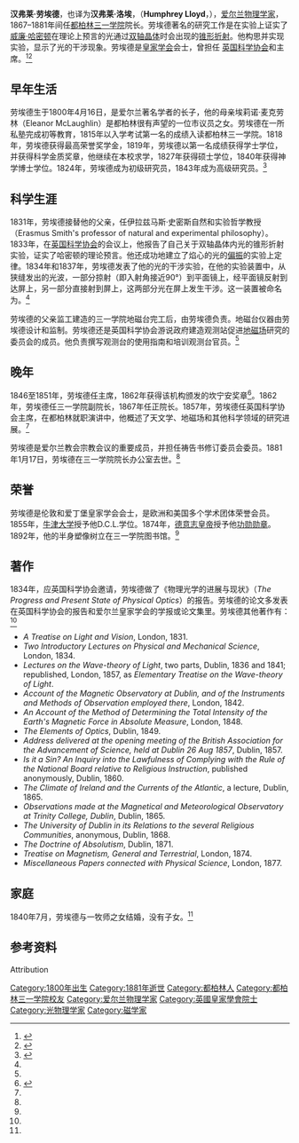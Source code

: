 {{Infobox_Scientist
| name = 汉弗莱·劳埃德<br />Humphrey Lloyd
| image = Humphrey Lloyd.jpg
| image_size = 200px
| caption = 
| birth_date = {{birth date|1800|4|16}}
| birth_place = [[File:Saint_Patrick's_Saltire.svg|20px]][[爱尔兰王国|爱尔兰王国]][[都柏林|都柏林]]
| death_date = {{death date and age|1881|1|17|1800|4|16}}
| death_place = [[File:Flag_of_the_United_Kingdom.svg|20px]][[大不列颠及爱尔兰联合王国|大不列颠及爱尔兰联合王国]][[都柏林|都柏林]]
| residence = 
| citizenship = 
| nationality = {{Flag|大不列颠及爱尔兰联合王国}}
| ethnicity = 
| field = [[物理学|物理学]]
| work_institution = [[都柏林三一学院|都柏林三一学院]]
| alma_mater = [[都柏林三一学院|都柏林三一学院]]
| doctoral_advisor = 
| doctoral_students = 
| known_for = [[劳埃德镜|劳埃德镜]]<br />证实[[锥形折射|锥形折射]]
| author_abbreviation_bot = 
| author_abbreviation_zoo = 
| prizes = {{link-en|爱尔兰皇家学术院|Royal Irish Academy}}坎宁安奖章（1862年）<br />伦敦皇家学会会士<br/>爱丁堡皇家学会会士<br/>德意志帝国[[功勋勋章|功勋勋章]]（1874年）
| religion = 
| signature = 
| footnotes = 
}}

'''汉弗莱·劳埃德'''，也译为'''汉弗莱·洛埃'''，（'''Humphrey Lloyd'''，{{bd|1800年|4月16日|1881年|1月17日}}），[[爱尔兰|爱尔兰]][[物理学家|物理学家]]，1867–1881年间任[[都柏林三一学院|都柏林三一学院]]院长。劳埃德著名的研究工作是在实验上证实了[[威廉·哈密顿|威廉·哈密顿]]在理论上预言的光通过[[双轴晶体|双轴晶体]]时会出现的[[锥形折射|锥形折射]]。他构思并实现{{link-en|劳埃德镜|Lloyd's mirror}}实验，显示了光的干涉现象。劳埃德是[[皇家学会|皇家学会]]会士，曾担任 [[英国科学协会|英国科学协会]]和{{link-en|爱尔兰皇家学术院|Royal Irish Academy}}主席。<ref name="Mollan">{{cite book|last=Mollan|first=Charles|title=The Mind and the Hand – Instruments of Science 1685 – 1932 |year=1995|publisher=[[Trinity_College,_Dublin|Trinity College, Dublin]]|isbn=1-898706-03-4}}</ref><ref name="Provost">{{cite web|title=Humphrey Lloyd|url=http://www.tcd.ie/provost/former/h_lloyd.php|publisher=[[Trinity_College,_Dublin|Trinity College, Dublin]]|accessdate=29 July 2010|deadurl=yes|archiveurl=https://web.archive.org/web/20090817101426/http://www.tcd.ie/provost/former/h_lloyd.php|archivedate=2009年8月17日}}</ref>

==早年生活==
劳埃德生于1800年4月16日，是爱尔兰著名学者{{link-en|巴塞洛缪·劳埃德|Bartholomew Lloyd}}的长子，他的母亲埃莉诺·麦克劳林（Eleanor McLaughlin）是都柏林很有声望的一位市议员之女。劳埃德在一所私塾完成初等教育，1815年以入学考试第一名的成绩入读都柏林三一学院。1818年，劳埃德获得最高荣誉奖学金，1819年，劳埃德以第一名成绩获得学士学位，并获得科学金质奖章，他继续在本校求学，1827年获得硕士学位，1840年获得神学博士学位。1824年，劳埃德成为初级研究员，1843年成为高级研究员。<ref name="DNB">{{cite DNB|wstitle=Lloyd, Humphrey (1800–1881)}}</ref>

==科学生涯==
1831年，劳埃德接替他的父亲，任伊拉兹马斯·史密斯自然和实验哲学教授（Erasmus Smith's professor of natural and experimental philosophy）。1833年，在[[英国科学协会|英国科学协会]]的会议上，他报告了自己关于双轴晶体内光的锥形折射实验，证实了哈密顿的理论预言。他还成功地建立了焰心的光的[[偏振|偏振]]的实验上定律。1834年和1837年，劳埃德发表了他的光的干涉实验，在他的实验装置中，从狭缝发出的光波，一部分掠射（即入射角接近90°）到平面镜上，经平面镜反射到达屏上，另一部分直接射到屏上，这两部分光在屏上发生干涉。这一装置被命名为{{link-en|劳埃德镜|Lloyd's mirror}}。<ref name="DNB"/>

劳埃德的父亲监工建造的三一学院地磁台完工后，由劳埃德负责。地磁台仪器由劳埃德设计和监制。劳埃德还是英国科学协会游说政府建造观测站促进[[地磁场|地磁场]]研究的委员会的成员。他负责撰写观测台的使用指南和培训观测台官员。<ref name="DNB"/>

==晚年==
1846至1851年，劳埃德任{{link-en|爱尔兰皇家学术院|Royal Irish Academy}}主席，1862年获得该机构颁发的坎宁安奖章<ref>{{cite web|url = http://www.tcd.ie/provost/history/former-provosts/h_lloyd.php|title = Humphrey Lloyd-1867 – 1881 (c. 1800–81)|publisher = Trinity College, Dublin|accessdate = 6 August 2013|archive-date = 2020-11-14|archive-url = https://web.archive.org/web/20201114144711/https://www.tcd.ie/provost/history/former-provosts/h_lloyd.php|dead-url = no}}</ref>。1862年，劳埃德任三一学院副院长，1867年任正院长。1857年，劳埃德任英国科学协会主席，在都柏林就职演讲中，他概述了天文学、地磁场和其他科学领域的研究进展。<ref name="DNB"/>

劳埃德是爱尔兰教会宗教会议的重要成员，并担任祷告书修订委员会委员。1881年1月17日，劳埃德在三一学院院长办公室去世。<ref name="DNB"/>

==荣誉==
劳埃德是伦敦和爱丁堡皇家学会会士，是欧洲和美国多个学术团体荣誉会员。1855年，[[牛津大学|牛津大学]]授予他D.C.L.学位。1874年，[[德意志皇帝|德意志皇帝]]授予他[[功勋勋章|功勋勋章]]。1892年，他的半身塑像树立在三一学院图书馆。<ref name="DNB"/>

==著作==

1834年，应英国科学协会邀请，劳埃德做了《物理光学的进展与现状》（''The Progress and Present State of Physical Optics''）的报告。劳埃德的论文多发表在英国科学协会的报告和爱尔兰皇家学会的学报或论文集里。劳埃德其他著作有：<ref name="DNB"/>

* ''A Treatise on Light and Vision'', London, 1831. 
* ''Two Introductory Lectures on Physical and Mechanical Science'', London, 1834. 
* ''Lectures on the Wave-theory of Light'', two parts, Dublin, 1836 and 1841; republished, London, 1857, as ''Elementary Treatise on the Wave-theory of Light''. 
* ''Account of the Magnetic Observatory at Dublin, and of the Instruments and Methods of Observation employed there'', London, 1842. 
* ''An Account of the Method of Determining the Total Intensity of the Earth's Magnetic Force in Absolute Measure'', London, 1848. 
* ''The Elements of Optics'', Dublin, 1849. 
* ''Address delivered at the opening meeting of the British Association for the Advancement of Science, held at Dublin 26 Aug 1857'', Dublin, 1857. 
* ''Is it a Sin? An Inquiry into the Lawfulness of Complying with the Rule of the National Board relative to Religious Instruction'', published anonymously, Dublin, 1860. 
* ''The Climate of Ireland and the Currents of the Atlantic'', a lecture, Dublin, 1865. 
* ''Observations made at the Magnetical and Meteorological Observatory at Trinity College, Dublin'', Dublin, 1865. 
* ''The University of Dublin in its Relations to the several Religious Communities'', anonymous, Dublin, 1868. 
* ''The Doctrine of Absolutism'', Dublin, 1871. 
* ''Treatise on Magnetism, General and Terrestrial'', London, 1874. 
* ''Miscellaneous Papers connected with Physical Science'', London, 1877.

==家庭==
1840年7月，劳埃德与一牧师之女结婚，没有子女。<ref name="DNB"/>

==参考资料==
{{Reflist}}

;Attribution
{{DNB|wstitle=Lloyd, Humphrey (1800–1881)}}

{{s-start}}
{{s-aca}}
{{succession box
|before = {{link-en|理查德·麦克唐纳|Richard MacDonnell (scholar)}}
|title = [[都柏林三一学院院长列表|都柏林三一学院院长]]
|years = 1867–1881
|after = {{link-en|约翰·休伊特·朱厄特|John Hewitt Jellett}}
}}
{{end}}
{{Provosts of Trinity College, Dublin}}
{{Authority control}}

{{DEFAULTSORT:Lloyd, Humphrey}}

[[Category:1800年出生|Category:1800年出生]]
[[Category:1881年逝世|Category:1881年逝世]]
[[Category:都柏林人|Category:都柏林人]]
[[Category:都柏林三一学院校友|Category:都柏林三一学院校友]]
[[Category:爱尔兰物理学家|Category:爱尔兰物理学家]]
[[Category:英國皇家學會院士|Category:英國皇家學會院士]]
[[Category:光物理学家|Category:光物理学家]]
[[Category:磁学家|Category:磁学家]]